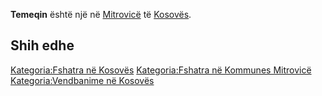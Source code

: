 {{Fshat në 
 | Emri                = Temeqin
 | EmriAlt                = 
 | NAME_SHORT_FORM=      
 | NAME_GENERIC=      
 | NAME_SORT_NAME_RO=      TEMEQIN
 | FULL_NAME_RO = Temeqin
 | FULL_NAME_ND_RO=Temeqin
 | SORT_NAME_RG=TEMEQIN
 | FULL_NAME_RG=Temeqin
 | FULL_NAME_ND_RG=Temeqin
 | SRP_NAME_SHORT_FORM=      
 | SRP_NAME_GENERIC=      
 | SRP_NAME_SORT_NAME_RO=      
 | SRP_FULL_NAME_RO = 
 | SRP_FULL_NAME_ND_RO=
 | SRP_SORT_NAME_RG=
 | SRP_FULL_NAME_RG=
 | SRP_FULL_NAME_ND_RG=
 | Emri (Rasa dhanore) = 
 | Figura              = 
 | Shteti              = Kosovo
 | Komuna              = Mitrovicë
 | Kodi postar         = 
 | Sipërfaqja          = 

 | Popullsia           = 

 | Regj. i popullsisë  = 
 | Dend. e popullsisë  = 
 | Faqja zyrtare       = 
 <!--- Koordinatat ----> 
 | Gjerësia            = 42.443611
 | Gjatësia            = 20.838333
 | Lartësia            = 
}}
'''Temeqin''' është një [[]] në [[Mitrovicë]] të [[Kosovës]].

<!-- == Gjeografia == -->
<!-- == Historia == -->
<!-- == Demografia == -->
== Shih edhe ==
{{Komuna Mitrovicë}}
{{Kosovo-Administrata-Cung}}

[[Kategoria:Fshatra në Kosovës]]
[[Kategoria:Fshatra në Kommunes Mitrovicë]]
[[Kategoria:Vendbanime në Kosovës]]